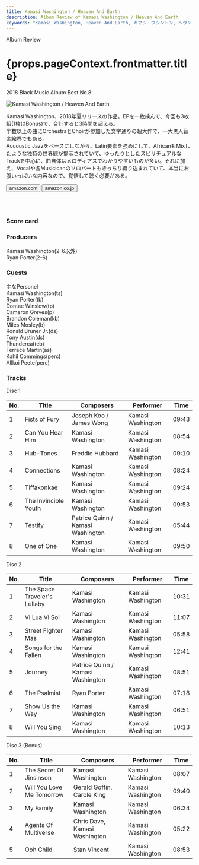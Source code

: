 ```yaml
---
title: Kamasi Washington / Heaven And Earth
description: Album Review of Kamasi Washington / Heaven And Earth
keywords: "Kamasi Washington, Heaven And Earth, カマシ・ワシントン, ヘヴン・アンド・アーズ"
---
```







<p className="largeP">Album Review</p>
<h1 className="h1--no--margin">{props.pageContext.frontmatter.title}</h1>
<p className="largeP">
  <Link to="/best50/2018/">2018 Black Music Album Best No.8</Link>
</p>

<Row  className="image-card-group">
	<Column colMd={3} colLg={4} noGutterMdLeft="">
       <ImageCard>

![Kamasi Washington / Heaven And Earth](../../images/cd/kamasiwashington3L.jpg)

</ImageCard>
	</Column>
	<Column colMd={4} colLg={8} noGutterMdLeft="">
	<p>
	Kamasi Washington、2018年夏リリースの作品。EPを一枚挟んで、今回も3枚組(1枚はBonus)で、合計すると3時間を超える。
	<br/>半数以上の曲にOrchestraとChoirが参加した文字通りの超大作で、一大黒人音楽絵巻でもある。
	<br/>Accoustic Jazzをベースにしながら、Latin要素を強めにして、AfricanもMixしたような独特の世界観が提示されていて、ゆったりとしたスピリチュアルなTrackを中心に、曲自体はメロディアスでわかりやすいものが多い。それに加え、Vocalや各Musicicanのソロパートもきっちり織り込まれていて、本当にお腹いっぱいな内容なので、覚悟して聴く必要がある。
	</p>
	<div>
	  <Button className="button-right-mergin"  href="https://amzn.to/2V2tHUo" renderIcon={ArrowUpRight} size='sm' kind='primary'>
      amazon.com
    </Button>
    <Button className="button-right-mergin"  href="https://amzn.to/3eiM1jH" renderIcon={ArrowUpRight} size='sm' kind='secondary'>
      amazon.co.jp
    </Button>
	</div>
	<a style="display:inline-block;overflow:hidden;background:url(https://linkmaker.itunes.apple.com/ja-jp/lockup.svg?releaseDate=2018-06-22&kind=album&bubble=apple_music&style=mono-black) no-repeat;width:180px;height:45px;" href="https://geo.music.apple.com/jp/album/heaven-and-earth/1363033047?mt=1&app=music&ls=1&at=11lcug"></a>
	<AdvJS2/>
	</Column>
</Row>
<Row >
	<Column colMd={4} colLg={4} noGutterMdLeft="">
<div>
  <h3>Score card</h3>
  <SliderJS2 value="3" />
	<SliderJS3 value="1" />
  <SliderJS4 value="9" />
</div>
</Column>
<Column colMd={8} colLg={8} noGutterMdLeft="">
<div>
<h3>Producers</h3>
<p>
	Kamasi Washington(2-6以外)
	<br/>Ryan Porter(2-6)
</p>
<h3>Guests</h3>
<p>
	主なPersonel
	<br/>Kamasi Washington(ts) 
	<br/>Ryan Porter(tb) 
	<br/>Dontae Winslow(tp) 
	<br/>Cameron Greves(p) 
	<br/>Brandon Coleman(kb) 
	<br/>Miles Mosley(b) 
	<br/>Ronald Bruner Jr.(ds)
	<br/>Tony Austin(ds) 
	<br/>Thundercat(eb)
	<br/>Terrace Martin(as)
	<br/>Kahil Commings(perc)
	<br/>Allkoi Peete(perc)
</p>
</div>
</Column>
</Row>

<h3>Tracks</h3>

<p> Disc 1</p>

| No. | Title                | Composers                         | Performer         | Time  |
| --- | -------------------- | --------------------------------- | ----------------- | ----- |
| 1   | Fists of Fury        | Joseph Koo / James Wong           | Kamasi Washington | 09:43 |
| 2   | Can You Hear Him     | Kamasi Washington                 | Kamasi Washington | 08:54 |
| 3   | Hub-Tones            | Freddie Hubbard                   | Kamasi Washington | 09:10 |
| 4   | Connections          | Kamasi Washington                 | Kamasi Washington | 08:24 |
| 5   | Tiffakonkae          | Kamasi Washington                 | Kamasi Washington | 09:24 |
| 6   | The Invincible Youth | Kamasi Washington                 | Kamasi Washington | 09:53 |
| 7   | Testify              | Patrice Quinn / Kamasi Washington | Kamasi Washington | 05:44 |
| 8   | One of One           | Kamasi Washington                 | Kamasi Washington | 09:50 |

<p> Disc 2</p>

| No. | Title                        | Composers                         | Performer         | Time  |
| --- | ---------------------------- | --------------------------------- | ----------------- | ----- |
| 1   | The Space Traveler's Lullaby | Kamasi Washington                 | Kamasi Washington | 10:31 |
| 2   | Vi Lua Vi Sol                | Kamasi Washington                 | Kamasi Washington | 11:07 |
| 3   | Street Fighter Mas           | Kamasi Washington                 | Kamasi Washington | 05:58 |
| 4   | Songs for the Fallen         | Kamasi Washington                 | Kamasi Washington | 12:41 |
| 5   | Journey                      | Patrice Quinn / Kamasi Washington | Kamasi Washington | 08:51 |
| 6   | The Psalmist                 | Ryan Porter                       | Kamasi Washington | 07:18 |
| 7   | Show Us the Way              | Kamasi Washington                 | Kamasi Washington | 06:51 |
| 8   | Will You Sing                | Kamasi Washington                 | Kamasi Washington | 10:13 |

<p> Disc 3 (Bonus)</p>

| No. | Title                     | Composers                     | Performer         | Time  |
| --- | ------------------------- | ----------------------------- | ----------------- | ----- |
| 1   | The Secret Of Jinsinson   | Kamasi Washington             | Kamasi Washington | 08:07 |
| 2   | Will You Love Me Tomorrow | Gerald Goffin, Carole King    | Kamasi Washington | 09:40 |
| 3   | My Family                 | Kamasi Washington             | Kamasi Washington | 06:34 |
| 4   | Agents Of Multiverse      | Chris Dave, Kamasi Washington | Kamasi Washington | 05:22 |
| 5   | Ooh Child                 | Stan Vincent                  | Kamasi Washington | 08:53 |

<Row>
  <Column colMd={3} colLg={3} noGutterMdLeft>
    <Review1 />
  </Column>
</Row>

<Row>
  <Column colMd={3} colLg={3} noGutterMdLeft>
    <Review2_1 />
  </Column>
	<Column colMd={3} colLg={3} noGutterMdLeft>
    <Review2_2 />
  </Column>
</Row>

<AdvJS3 />
